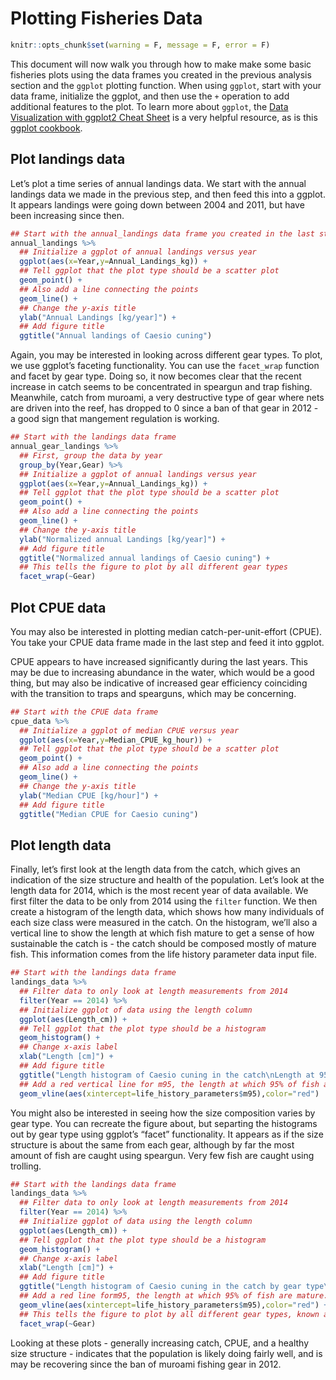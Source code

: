 # Plotting Fisheries Data

```r
knitr::opts_chunk$set(warning = F, message = F, error = F)
```

This document will now walk you through how to make make some basic fisheries plots using the data frames you created in the previous analysis section and the `ggplot` plotting function. When using `ggplot`, start with your data frame, initialize the ggplot, and then use the `+` operation to add additional features to the plot. To learn more about `ggplot`, the [Data Visualization with ggplot2 Cheat Sheet](https://www.rstudio.com/wp-content/uploads/2016/11/ggplot2-cheatsheet-2.1.pdf) is a very helpful resource, as is this [ggplot cookbook](http://www.cookbook-r.com/Graphs/).

## Plot landings data

Let's plot a time series of annual landings data. We start with the annual landings data we made in the previous step, and then feed this into a ggplot. It appears landings were going down between 2004 and 2011, but have been increasing since then.

```r
## Start with the annual_landings data frame you created in the last step
annual_landings %>%
  ## Initialize a ggplot of annual landings versus year
  ggplot(aes(x=Year,y=Annual_Landings_kg)) +
  ## Tell ggplot that the plot type should be a scatter plot
  geom_point() +
  ## Also add a line connecting the points
  geom_line() + 
  ## Change the y-axis title
  ylab("Annual Landings [kg/year]") + 
  ## Add figure title
  ggtitle("Annual landings of Caesio cuning") 
```

Again, you may be interested in looking across different gear types. To plot, we use ggplot's faceting functionality. You can use the `facet_wrap` function and facet by gear type. Doing so, it now becomes clear that the recent increase in catch seems to be concentrated in speargun and trap fishing. Meanwhile, catch from muroami, a very destructive type of gear where nets are driven into the reef, has dropped to 0 since a ban of that gear in 2012 -  a good sign that mangement regulation is working.

```r
## Start with the landings data frame
annual_gear_landings %>% 
  ## First, group the data by year
  group_by(Year,Gear) %>% 
  ## Initialize a ggplot of annual landings versus year
  ggplot(aes(x=Year,y=Annual_Landings_kg)) +
  ## Tell ggplot that the plot type should be a scatter plot
  geom_point() +
  ## Also add a line connecting the points
  geom_line() + 
  ## Change the y-axis title
  ylab("Normalized annual Landings [kg/year]") + 
  ## Add figure title
  ggtitle("Normalized annual landings of Caesio cuning") +
  ## This tells the figure to plot by all different gear types
  facet_wrap(~Gear) 
```

## Plot CPUE data

You may also be interested in plotting median catch-per-unit-effort (CPUE). You take your CPUE data frame made in the last step and feed it into ggplot.

CPUE appears to have increased significantly during the last years. This may be due to increasing abundance in the water, which would be a good thing, but may also be indicative of increased gear efficiency coinciding with the transition to traps and spearguns, which may be concerning.

```r
## Start with the CPUE data frame
cpue_data %>% 
  ## Initialize a ggplot of median CPUE versus year
  ggplot(aes(x=Year,y=Median_CPUE_kg_hour)) +
  ## Tell ggplot that the plot type should be a scatter plot
  geom_point() +
  ## Also add a line connecting the points
  geom_line() + 
  ## Change the y-axis title
  ylab("Median CPUE [kg/hour]") + 
  ## Add figure title
  ggtitle("Median CPUE for Caesio cuning") 
```

## Plot length data
Finally, let's first look at the length data from the catch, which gives an indication of the size structure and health of the population. Let's look at the length data for 2014, which is the most recent year of data available. We first filter the data to be only from 2014 using the `filter` function. We then create a histogram of the length data, which shows how many individuals of each size class were measured in the catch. On the histogram, we'll also a vertical line to show the length at which fish mature to get a sense of how sustainable the catch is - the catch should be composed mostly of mature fish. This information comes from the life history parameter data input file.

```r
## Start with the landings data frame
landings_data %>% 
  ## Filter data to only look at length measurements from 2014
  filter(Year == 2014) %>% 
  ## Initialize ggplot of data using the length column
  ggplot(aes(Length_cm)) + 
  ## Tell ggplot that the plot type should be a histogram
  geom_histogram() + 
  ## Change x-axis label
  xlab("Length [cm]") + 
  ## Add figure title
  ggtitle("Length histogram of Caesio cuning in the catch\nLength at 95% maturity shown as a red line.") + 
  ## Add a red vertical line for m95, the length at which 95% of fish are mature. Any fish below this length may be immature. Use the life_history_parameter data frame to get this value.
  geom_vline(aes(xintercept=life_history_parameters$m95),color="red") 
```

You might also be interested in seeing how the size composition varies by gear type. You can recreate the figure about, but separting the histograms out by gear type using ggplot's "facet" functionality. It appears as if the size structure is about the same from each gear, although by far the most amount of fish are caught using speargun. Very few fish are caught using trolling.

```r
## Start with the landings data frame
landings_data %>% 
  ## Filter data to only look at length measurements from 2014
  filter(Year == 2014) %>% 
  ## Initialize ggplot of data using the length column
  ggplot(aes(Length_cm)) + 
  ## Tell ggplot that the plot type should be a histogram
  geom_histogram() + 
  ## Change x-axis label
  xlab("Length [cm]") + 
  ## Add figure title
  ggtitle("Length histogram of Caesio cuning in the catch by gear type\nLength at 95% maturity shown as a red line.") + 
  ## Add a red line form95, the length at which 95% of fish are mature. Any fish below this length may be immature. Use the life_history_parameter data frame to get this value.
  geom_vline(aes(xintercept=life_history_parameters$m95),color="red") + 
  ## This tells the figure to plot by all different gear types, known as facetting
  facet_wrap(~Gear) 
```

Looking at these plots - generally increasing catch, CPUE, and a healthy size structure - indicates that the population is likely doing fairly well, and is may be recovering since the ban of muroami fishing gear in 2012.